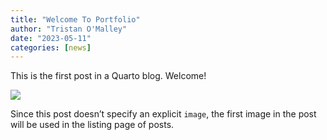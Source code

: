 ```yaml
---
title: "Welcome To Portfolio"
author: "Tristan O'Malley"
date: "2023-05-11"
categories: [news]
---
```


This is the first post in a Quarto blog. Welcome!

![](thumbnail.jpg)

Since this post doesn't specify an explicit `image`, the first image in the post will be used in the listing page of posts.
